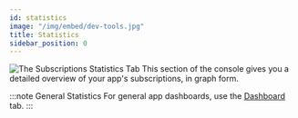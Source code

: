 ```yaml
---
id: statistics
image: "/img/embed/dev-tools.jpg"
title: Statistics
sidebar_position: 0
---
```


![The Subscriptions Statistics Tab](/assets/tools/developers-console/all-applications/subscriptions/statistics/index.jpg)
This section of the console gives you a detailed overview of your app's subscriptions, in graph form.

:::note General Statistics
For general app dashboards, use the [Dashboard](../dashboard) tab.
:::